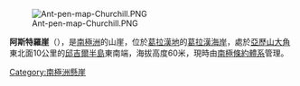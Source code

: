 [[Image:Ant-pen-map-Churchill.PNG|thumb]]

{{Coord|66|40|S|62|26|W|source:GNIS|display=title}}

'''阿斯特羅崖'''（{{lang-en|Astro Cliffs}}），是[[南極洲|南極洲]]的山崖，位於[[葛拉漢地|葛拉漢地]]的[[葛拉漢海岸|葛拉漢海岸]]，處於[[亞歷山大角|亞歷山大角]]東北面10公里的[[邱吉爾半島|邱吉爾半島]]東南端，海拔高度60米，現時由[[南極條約體系|南極條約體系]]管理。

{{DEFAULTSORT:Astro Cliffs}}
[[Category:南極洲懸崖|Category:南極洲懸崖]]


{{GrahamCoast-geo-stub}}